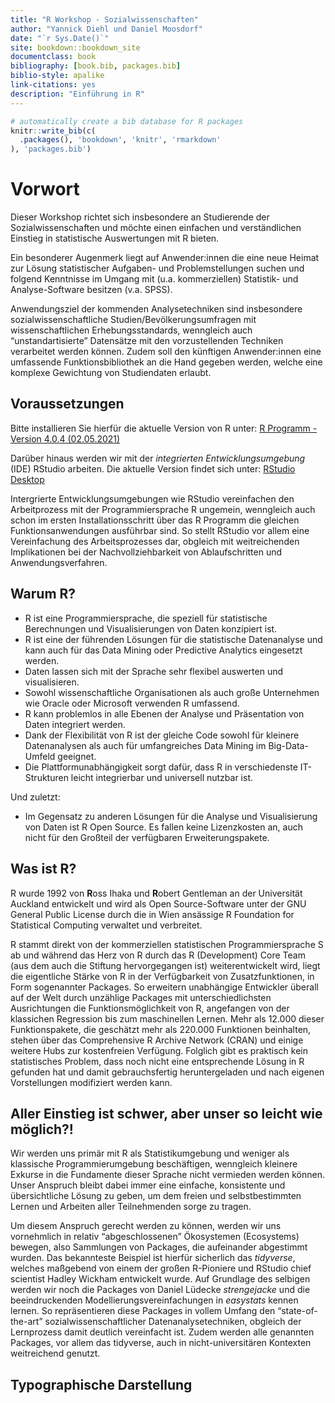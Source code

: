 ```yaml
--- 
title: "R Workshop - Sozialwissenschaften"
author: "Yannick Diehl und Daniel Moosdorf"
date: "`r Sys.Date()`"
site: bookdown::bookdown_site
documentclass: book
bibliography: [book.bib, packages.bib]
biblio-style: apalike
link-citations: yes
description: "Einführung in R"
---
```


```r
# automatically create a bib database for R packages
knitr::write_bib(c(
  .packages(), 'bookdown', 'knitr', 'rmarkdown'
), 'packages.bib')
```

# Vorwort {-}

Dieser Workshop richtet sich insbesondere an Studierende der Sozialwissenschaften und möchte einen einfachen und verständlichen Einstieg in statistische Auswertungen mit R bieten.

Ein besonderer Augenmerk liegt auf Anwender:innen die eine neue Heimat zur Lösung statistischer Aufgaben- und Problemstellungen suchen und folgend Kenntnisse im Umgang mit (u.a. kommerziellen) Statistik- und Analyse-Software besitzen (v.a. SPSS). 

Anwendungsziel der kommenden Analysetechniken sind insbesondere sozialwissenschaftliche Studien/Bevölkerungsumfragen mit wissenschaftlichen Erhebungsstandards, wenngleich auch "unstandartisierte" Datensätze mit den vorzustellenden Techniken verarbeitet werden können. Zudem soll den künftigen Anwender:innen eine umfassende Funktionsbibliothek an die Hand gegeben werden, welche eine komplexe Gewichtung von Studiendaten erlaubt.

## Voraussetzungen

Bitte installieren Sie hierfür die aktuelle Version von R unter: [R Programm - Version 4.0.4 (02.05.2021)](https://stat.ethz.ch/CRAN/)

Darüber hinaus werden wir mit der *integrierten Entwicklungsumgebung* (IDE) RStudio arbeiten. Die aktuelle Version findet sich unter: [RStudio Desktop](https://www.rstudio.com/products/rstudio/download/) 

Intergrierte Entwicklungsumgebungen wie RStudio vereinfachen den Arbeitprozess mit der Programmiersprache R ungemein, wenngleich auch schon im ersten Installationsschritt über das R Programm die gleichen Funktionsanwendungen ausführbar sind. So stellt RStudio vor allem eine Vereinfachung des Arbeitsprozesses dar, obgleich mit weitreichenden Implikationen bei der Nachvollziehbarkeit von Ablaufschritten und Anwendungsverfahren.

## Warum R?

* R ist eine Programmiersprache, die speziell für statistische Berechnungen und Visualisierungen von Daten konzipiert ist.
* R ist eine der führenden Lösungen für die statistische Datenanalyse und kann auch für das Data Mining oder Predictive Analytics eingesetzt werden.
* Daten lassen sich mit der Sprache sehr flexibel auswerten und visualisieren.
* Sowohl wissenschaftliche Organisationen als auch große Unternehmen wie Oracle oder Microsoft verwenden R umfassend.
* R kann problemlos in alle Ebenen der Analyse und Präsentation von Daten integriert werden.
* Dank der Flexibilität von R ist der gleiche Code sowohl für kleinere Datenanalysen als auch für umfangreiches Data Mining im Big-Data-Umfeld geeignet.
* Die Plattformunabhängigkeit sorgt dafür, dass R in verschiedenste IT-Strukturen leicht integrierbar und universell nutzbar ist.

Und zuletzt:

* Im Gegensatz zu anderen Lösungen für die Analyse und Visualisierung von Daten ist R Open Source. Es fallen keine Lizenzkosten an, auch nicht für den Großteil der verfügbaren Erweiterungspakete.

## Was ist R?

R wurde 1992 von **R**oss Ihaka und **R**obert Gentleman an der Universität Auckland entwickelt und wird als Open Source-Software unter der GNU General Public License durch die in Wien ansässige R Foundation for Statistical Computing verwaltet und verbreitet.

R stammt direkt von der kommerziellen statistischen Programmiersprache S ab und während das Herz von R durch das R (Development) Core Team (aus dem auch die Stiftung hervorgegangen ist) weiterentwickelt wird, liegt die eigentliche Stärke von R in der Verfügbarkeit von Zusatzfunktionen, in Form sogenannter Packages. So erweitern unabhängige Entwickler überall auf der Welt durch unzählige Packages mit unterschiedlichsten Ausrichtungen die Funktionsmöglichkeit von R, angefangen von der klassichen Regression bis zum maschinellen Lernen. Mehr als 12.000 dieser Funktionspakete, die geschätzt mehr als 220.000 Funktionen beinhalten, stehen über das Comprehensive R Archive Network (CRAN) und einige weitere Hubs zur kostenfreien Verfügung. Folglich gibt es praktisch kein statistisches Problem, dass noch nicht eine entsprechende Lösung in R gefunden hat und damit gebrauchsfertig heruntergeladen und nach eigenen Vorstellungen modifiziert werden kann. 

## Aller Einstieg ist schwer, aber unser so leicht wie möglich?!

Wir werden uns primär mit R als Statistikumgebung und weniger als klassische Programmierumgebung beschäftigen, wenngleich kleinere Exkurse in die Fundamente dieser Sprache nicht vermieden werden können. Unser Anspruch bleibt dabei immer eine einfache, konsistente und übersichtliche Lösung zu geben, um dem freien und selbstbestimmten Lernen und Arbeiten aller Teilnehmenden sorge zu tragen. 

Um diesem Anspruch gerecht werden zu können, werden wir uns vornehmlich in relativ "abgeschlossenen" Ökosystemen (Ecosystems) bewegen, also Sammlungen von Packages, die aufeinander abgestimmt wurden. Das bekannteste Beispiel ist hierfür sicherlich das *tidyverse*, welches maßgebend von einem der großen R-Pioniere und RStudio chief scientist Hadley Wickham entwickelt wurde. Auf Grundlage des selbigen werden wir noch die Packages von Daniel Lüdecke *strengejacke* und die beeindruckenden Modellierungsvereinfachungen in *easystats* kennen lernen. So repräsentieren diese Packages in vollem Umfang den "state-of-the-art" sozialwissenschaftlicher Datenanalysetechniken, obgleich der Lernprozess damit deutlich vereinfacht ist. Zudem werden alle genannten Packages, vor allem das tidyverse, auch in nicht-universitären Kontexten weitreichend genutzt.

## Typographische Darstellung














